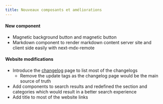 ```yaml
---
title: Nouveaux composants et améliorations
---
```


#### New component

- Magnetic background button and magnetic button
- Markdown component to render markdown content server site and client side easily with next-mdx-remote

#### Website modifications

- Introduce the [changelog](/changelog) page to list most of the changelogs
  - Remove the update tags as the changelog page would be the main source of truth
- Add components to search results and redefined the section and categories which would result in a better search experience
- Add title to most of the website links